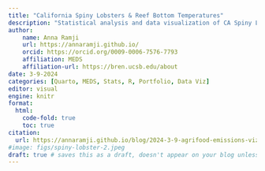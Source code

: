 ```yaml
---
title: "California Spiny Lobsters & Reef Bottom Temperatures"
description: "Statistical analysis and data visualization of CA Spiny Lobster data from 5 Santa Barbara Coastal LTER Reef sites"
author:
    name: Anna Ramji
    url: https://annaramji.github.io/
    orcid: https://orcid.org/0009-0006-7576-7793
    affiliation: MEDS
    affiliation-url: https://bren.ucsb.edu/about
date: 3-9-2024
categories: [Quarto, MEDS, Stats, R, Portfolio, Data Viz]
editor: visual
engine: knitr
format: 
  html:
    code-fold: true
    toc: true
citation: 
  url: https://annaramji.github.io/blog/2024-3-9-agrifood-emissions-viz/
#image: figs/spiny-lobster-2.jpeg
draft: true # saves this as a draft, doesn't appear on your blog unless you send someone a direct link
---
```



